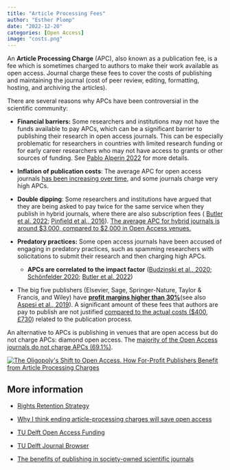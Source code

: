 ```yaml
---
title: "Article Processing Fees"
author: "Esther Plomp"
date: "2022-12-20"
categories: [Open Access]
image: "costs.png"
---
```


An **Article Processing Charge** (APC), also known as a publication fee, is a fee which is sometimes charged to authors to make their work available as open access. Journal charge these fees to cover the costs of publishing and maintaining the journal (cost of peer review, editing, formatting, hosting, and archiving the articles).

There are several reasons why APCs have been controversial in the scientific community:

-   **Financial barriers:** Some researchers and institutions may not have the funds available to pay APCs, which can be a significant barrier to publishing their research in open access journals. This can be especially problematic for researchers in countries with limited research funding or for early career researchers who may not have access to grants or other sources of funding. See [Pablo Alperin 2022](https://www.nature.com/articles/d41586-022-03201-w) for more details.

-   **Inflation of publication costs**: The average APC for open access journals [has been increasing over time](https://www.jisc.ac.uk/reports/apcs-and-subscriptions), and some journals charge very high APCs.

-   **Double dipping**: Some researchers and institutions have argued that they are being asked to pay twice for the same service when they publish in hybrid journals, where there are also subscription fees ( [Butler et al. 2022](https://zenodo.org/record/7158818#.Y5IMKX2ZOUn); [Pinfield et al., 2016](https://doi.org/10.1002/asi.23446)). [The average APC for hybrid journals is around \$3,000, compared to \$2,000 in Open Access venues.](https://peerj.com/articles/2264/)

-   **Predatory practices:** Some open access journals have been accused of engaging in predatory practices, such as spamming researchers with solicitations to submit their research and then charging high APCs.

    -   **APCs are correlated to the impact factor** ([Budzinski et al., 2020](https://doi.org/10.1007/s11192-020-03578-3); [Schönfelder 2020](https://doi.org/10.1162/qss_a_00015); [Butler et al. 2022](https://zenodo.org/record/7158818#.Y5IMKX2ZOUn))

-   The big five publishers (Elsevier, Sage, Springer-Nature, Taylor & Francis, and Wiley) have [**profit margins higher than 30%**](https://doi.org/10.1371/journal.pone.0127502)(see also [Aspesi et al., 2019](https://doi.org/10.31229/osf.io/58yhb)). A significant amount of these fees that authors are pay to publish are not justified [compared to the actual costs (\$400](https://f1000research.com/articles/10-20/v2), [£730](https://figshare.com/articles/online_resource/Dimensions_and_Society_Publishers_Coalition_Members_Report_a_shared_commitment_to_open_scholarship/21922404)) related to the publication process.

An alternative to APCs is publishing in venues that are open access but do not charge APCs: diamond open access. The [majority of the Open Access journals do not charge APCs (69.1%)](https://zenodo.org/record/7158818#.Y5IMKX2ZOUn).

[![The Oligopoly\'s Shift to Open Access. How For-Profit Publishers Benefit from Article Processing Charges](images/paste-A1FE8743.png){fig-alt="A preprint by ScholCommLab has examined the total amount of APCs paid to the oligopoly of academic publishers for publishign gold and hybrid articles in 2015-2018. One of the key findings was that authors paid 1.06 dollar for publishing."}](https://zenodo.org/record/7158818#.Y5IMKX2ZOUn)

## **More information**

-   [Rights Retention Strategy](https://estherplomp.github.io/TNW-OS-support/posts/open-access-rights-retention/)

-   [Why I think ending article-processing charges will save open access](https://www.nature.com/articles/d41586-022-03201-w)

-   [TU Delft Open Access Funding](https://www.tudelft.nl/en/library/library-for-researchers/library-for-researchers/publishing-outreach/open-access-funding)

-   [TU Delft Journal Browser](https://www.tudelft.nl/en/library/library-for-researchers/library-for-researchers/publishing-outreach/journal-browser)

-   [The benefits of publishing in society-owned scientific journals](https://doi.org/10.1111/avsc.12705)
